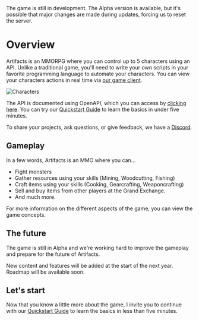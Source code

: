

<Callout type="warning" emoji="⚠️">
The game is still in development. The Alpha version is available, but it's possible that major changes are made during updates, forcing us to reset the server.
</Callout>


# Overview
 
Artifacts is an MMORPG where you can control up to 5 characters using an API. Unlike a traditional game, you'll need to write your own scripts in your favorite programming language to automate your characters. You can view your characters actions in real time via [our game client](https://artifactsmmo.com/client).


![Characters](https://api.artifactsmmo.com/images/docs/characters.png)

The API is documented using OpenAPI, which you can access by [clicking here](https://api.artifactsmmo.com/docs/#/).
You can try our [Quickstart Guide](/quickstart/new_account) to learn the basics in under five minutes.
  
<Cards>
  <Card title="Quickstart" href="/quickstart/new_account" />
  <Card title="Game concepts" href="/quickstart/new_account" />
  <Card title="Database" href="https://artifactsmmo.com/databases" />
  <Card title="Game client" href="https://artifactsmmo.com/client" />
  <Card title="API Reference" href="https://api.artifactsmmo.com/docs/#/" />
  <Card title="Discord" href="https://discord.com/invite/prEBQ8a6Vs" />

</Cards> 

To share your projects, ask questions, or give feedback, we have a [Discord](https://discord.gg/prEBQ8a6Vs). 


## Gameplay

In a few words, Artifacts is an MMO where you can...

*   Fight monsters
*   Gather resources using your skills (Mining, Woodcutting, Fishing)
*   Craft items using your skills (Cooking, Gearcrafting, Weaponcrafting)
*   Sell and buy items from other players at the Grand Exchange.
*   And much more.

For more information on the different aspects of the game, you can view the game concepts.

## The future

The game is still in Alpha and we're working hard to improve the gameplay and prepare for the future of Artifacts.&#x20;

New content and features will be added at the start of the next year.&#x20;
Roadmap will be available soon.


## Let's start

Now that you know a little more about the game, I invite you to continue with our [Quickstart Guide](/quickstart/new_account) to learn the basics in less than five minutes.
